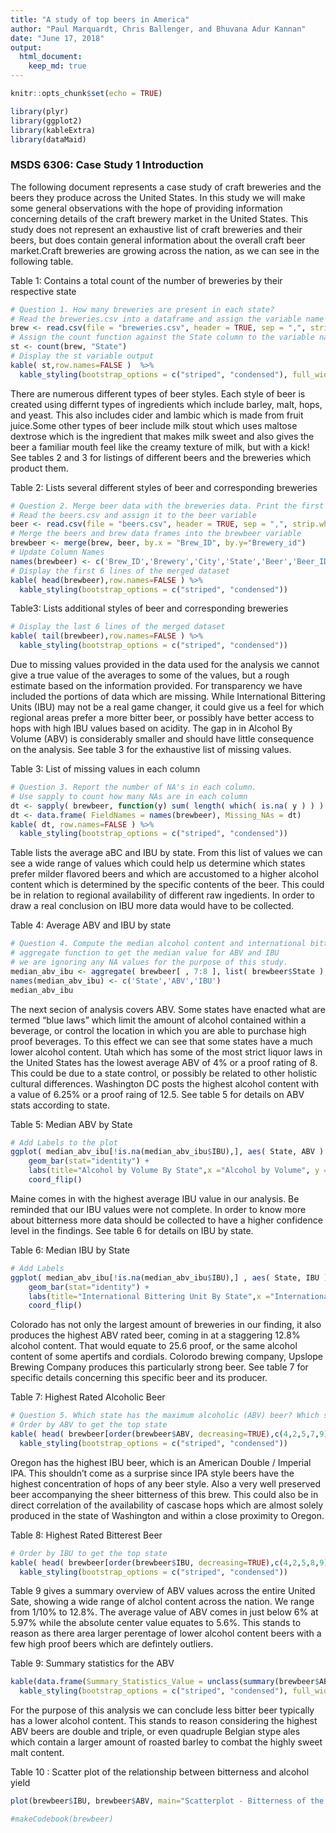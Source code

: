 ---
title: "A study of top beers in America"
author: "Paul Marquardt, Chris Ballenger, and Bhuvana Adur Kannan"
date: "June 17, 2018"
output: 
  html_document:
    keep_md: true
---

```{r setup, include=FALSE}
knitr::opts_chunk$set(echo = TRUE)

library(plyr)
library(ggplot2)
library(kableExtra)
library(dataMaid)
```

### MSDS 6306: Case Study 1 Introduction
The following document represents a case study of craft breweries and the beers they produce across the United States. In this study we will make some general observations with the hope of providing information concerning details of the craft brewery market in the United States. This study does not represent an exhaustive list of craft breweries and their beers, but does contain general information about the overall craft beer market.Craft breweries are growing across the nation, as we can see in the following table.

Table 1: Contains a total count of the number of breweries by their respective state
```{r}
# Question 1. How many breweries are present in each state?
# Read the breweries.csv into a dataframe and assign the variable name brew
brew <- read.csv(file = "breweries.csv", header = TRUE, sep = ",", strip.white = TRUE)
# Assign the count function against the State column to the variable name st
st <- count(brew, "State")
# Display the st variable output
kable( st,row.names=FALSE )  %>%
  kable_styling(bootstrap_options = c("striped", "condensed"), full_width = F)
```

There are numerous different types of beer styles. Each style of beer is created using differnt types of ingredients which include barley, malt, hops, and yeast. This also includes cider and lambic which is made from fruit juice.Some other types of beer include milk stout which uses maltose dextrose which is the ingredient that makes milk sweet and also gives the beer a familiar mouth feel like the creamy texture of milk, but with a kick! See tables 2 and 3 for listings of different beers and the breweries which product them.

Table 2: Lists several different styles of beer and corresponding breweries
```{r}
# Question 2. Merge beer data with the breweries data. Print the first 6 observations and the last six observations to check the merged file. 
# Read the beers.csv and assign it to the beer variable
beer <- read.csv(file = "beers.csv", header = TRUE, sep = ",", strip.white = TRUE)
# Merge the beers and brew data frames into the brewbeer variable
brewbeer <- merge(brew, beer, by.x = "Brew_ID", by.y="Brewery_id")
# Update Column Names
names(brewbeer) <- c('Brew_ID','Brewery','City','State','Beer','Beer_ID','ABV','IBU','Style','Ounces')
# Display the first 6 lines of the merged dataset
kable( head(brewbeer),row.names=FALSE ) %>%
  kable_styling(bootstrap_options = c("striped", "condensed"))
```

Table3: Lists additional styles of beer and corresponding breweries
```{r}
# Display the last 6 lines of the merged dataset
kable( tail(brewbeer),row.names=FALSE ) %>%
  kable_styling(bootstrap_options = c("striped", "condensed"))
``` 

Due to missing values provided in the data used for the analysis we cannot give a true value of the averages to some of the values, but a rough estimate based on the information provided. For transparency we have included the portions of data which are missing. While International Bittering Units (IBU) may not be a real game changer, it could give us a feel for which regional areas prefer a more bitter beer, or possibly have better access to hops with high IBU values based on acidity. The gap in in Alcohol By Volume (ABV) is considerably smaller and should have little consequence on the analysis. See table 3 for the exhaustive list of missing values.

Table 3: List of missing values in each column
```{r}
# Question 3. Report the number of NA's in each column.
# Use sapply to count how many NAs are in each column
dt <- sapply( brewbeer, function(y) sum( length( which( is.na( y ) ) ) ) )
dt <- data.frame( FieldNames = names(brewbeer), Missing_NAs = dt)
kable( dt, row.names=FALSE ) %>%
  kable_styling(bootstrap_options = c("striped", "condensed"))
``` 

Table lists the average aBC and IBU by state. From this list of values we can see a wide range of values which could help us determine which states prefer milder flavored beers and which are accustomed to a higher alcohol content which is determined by the specific contents of the beer. This could be in relation to regional availability of different raw ingedients. In order to draw a real conclusion on IBU more data would have to be collected.

Table 4: Average ABV and IBU by state
```{r}
# Question 4. Compute the median alcohol content and international bitterness
# aggregate function to get the median value for ABV and IBU
# we are ignoring any NA values for the purpose of this study.
median_abv_ibu <- aggregate( brewbeer[ , 7:8 ], list( brewbeer$State ), median, na.rm=TRUE )
names(median_abv_ibu) <- c('State','ABV','IBU')
median_abv_ibu
``` 

The next secion of analysis covers ABV. Some states have enacted what are termed "blue laws" which limit the amount of alcohol contained within a beverage, or control the location in which you are able to purchase high proof beverages. To this effect we can see that some states have a much lower alcohol content. Utah which has some of the most strict liquor laws in the United States has the lowest average ABV of 4% or a proof rating of 8. This could be due to a state control, or possibly be related to other holistic cultural differences. Washington DC posts the highest alcohol content with a value of 6.25% or a proof raing of 12.5. See table 5 for details on ABV stats according to state.

Table 5: Median ABV by State
```{r fig.height=10}
# Add Labels to the plot
ggplot( median_abv_ibu[!is.na(median_abv_ibu$IBU),], aes( State, ABV ) ) +
    geom_bar(stat="identity") +
    labs(title="Alcohol by Volume By State",x ="Alcohol by Volume", y = "State") +
    coord_flip()
```

Maine comes in with the highest average IBU value in our analysis. Be reminded that our IBU values were not complete. In order to know more about bitterness more data should be collected to have a higher confidence level in the findings. See table 6 for details on IBU by state.

Table 6: Median IBU by State
```{r fig.height=10}
# Add Labels
ggplot( median_abv_ibu[!is.na(median_abv_ibu$IBU),] , aes( State, IBU ) ) +
    geom_bar(stat="identity") +
    labs(title="International Bittering Unit By State",x ="International Bittering Unit", y = "State") +
    coord_flip()
```

Colorado has not only the largest amount of breweries in our finding, it also produces the highest ABV rated beer, coming in at a staggering 12.8% alcohol content. That would equate to 25.6 proof, or the same alcohol content of some apertifs and cordials. Colorodo brewing company, Upslope Brewing Company produces this particularly strong beer. See table 7 for specific details concerning this specific beer and its producer.

Table 7: Highest Rated Alcoholic Beer
```{r}
# Question 5. Which state has the maximum alcoholic (ABV) beer? Which state has the most bitter (IBU) beer? 
# Order by ABV to get the top state
kable( head( brewbeer[order(brewbeer$ABV, decreasing=TRUE),c(4,2,5,7,9) ], 1) ) %>%
  kable_styling(bootstrap_options = c("striped", "condensed"))
```

Oregon has the highest IBU beer, which is an American Double / Imperial IPA. This shouldn't come as a surprise since IPA style beers have the highest concentration of hops of any beer style. Also a very well preserved beer accompanying the sheer bitterness of this brew. This could also be in direct correlation of the availability of cascase hops which are almost solely produced in the state of Washington and within a close proximity to Oregon.

Table 8: Highest Rated Bitterest Beer
```{r}
# Order by IBU to get the top state
kable( head( brewbeer[order(brewbeer$IBU, decreasing=TRUE),c(4,2,5,8,9) ], 1) ) %>%
  kable_styling(bootstrap_options = c("striped", "condensed"))
``` 

Table 9 gives a summary overview of ABV values across the entire United Sate, showing a wide range of alchol content across the nation. We range from 1/10% to 12.8%. The average value of ABV comes in just below 6% at 5.97% while the absolute center value equates to 5.6%. This stands to reason as there area larger perentage of lower alcohol content beers with a few high proof beers which are defintely outliers.

Table 9: Summary statistics for the ABV
```{r}
kable(data.frame(Summary_Statistics_Value = unclass(summary(brewbeer$ABV))))%>%
  kable_styling(bootstrap_options = c("striped", "condensed"), full_width = F)
``` 

For the purpose of this analysis we can conclude less bitter beer typically has a lower alcohol content. This stands to reason considering the highest ABV beers are double and triple, or even quadruple Belgian stype ales which contain a larger amount of roasted barley to combat the highly sweet malt content.

Table 10 : Scatter plot of the relationship between bitterness and alcohol yield
```{r}
plot(brewbeer$IBU, brewbeer$ABV, main="Scatterplot - Bitterness of the beer Vs Alcoholic content",xlab="International Bitterness Units (IBU)", ylab=" Alcohol By Volume (ABV)", pch=19)
``` 



```{r}
#makeCodebook(brewbeer)
```
